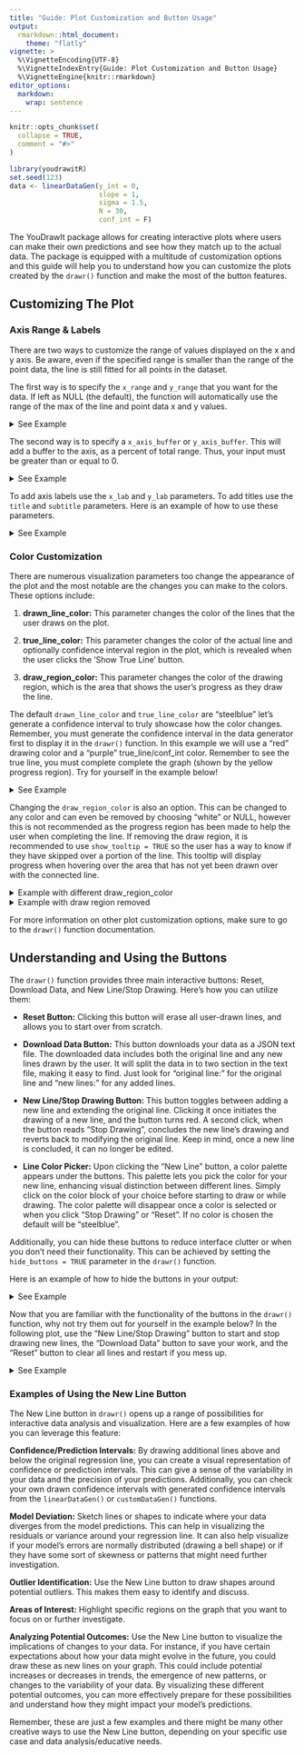 ```yaml
---
title: "Guide: Plot Customization and Button Usage"
output: 
  rmarkdown::html_document:
    theme: "flatly"
vignette: >
  %\VignetteEncoding{UTF-8}
  %\VignetteIndexEntry{Guide: Plot Customization and Button Usage}
  %\VignetteEngine{knitr::rmarkdown}
editor_options: 
  markdown: 
    wrap: sentence
---
```


```r
knitr::opts_chunk$set(
  collapse = TRUE,
  comment = "#>"
)
```

```r
library(youdrawitR)
set.seed(123)
data <- linearDataGen(y_int = 0,
                      slope = 1,
                      sigma = 1.5,
                      N = 30,
                      conf_int = F)
```

The YouDrawIt package allows for creating interactive plots where users can make their own predictions and see how they match up to the actual data.
The package is equipped with a multitude of customization options and this guide will help you to understand how you can customize the plots created by the `drawr()` function and make the most of the button features.

## Customizing The Plot

### Axis Range & Labels

There are two ways to customize the range of values displayed on the x and y axis. Be aware, even if the specified range is smaller than the range of the point data, the line is still fitted for all points in the dataset.

The first way is to specify the `x_range` and `y_range` that you want for the data. If left as NULL (the default), the function will automatically use the range of the max of the line and point data x and y values.

<details>
<summary>See Example</summary>

```r
drawr(data = data, x_range = c(0, 25), y_range = c(-2, 20))
```

</details>

The second way is to specify a `x_axis_buffer` or `y_axis_buffer`. This will add a buffer to the axis, as a percent of total range. Thus, your input must be greater than or equal to 0.

<details>
<summary>See Example</summary>

```r
drawr(data = data, x_axis_buffer = 0.1, y_axis_buffer = 0.1)
```
</details>

To add axis labels use the `x_lab` and `y_lab` parameters. To add titles use the `title` and `subtitle` parameters. Here is an example of how to use these parameters.

<details>
<summary>See Example</summary>

```r
drawr(data = data, title = "Sales Over Time", x_lab = "Time", y_lab = "Sales")
```

</details>

### Color Customization

There are numerous visualization parameters too change the appearance of the plot and the most notable are the changes you can make to the colors. These options include:

1. **drawn_line_color:** This parameter changes the color of the lines that the user draws on the plot.

2. **true_line_color:** This parameter changes the color of the actual line and optionally confidence interval region in the plot, which is revealed when the user clicks the 'Show True Line' button.

3. **draw_region_color:** This parameter changes the color of the drawing region, which is the area that shows the user's progress as they draw the line.

The default `drawn_line_color` and `true_line_color` are "steelblue" let's generate a confidence interval to truly showcase how the color changes. Remember, you must generate the confidence interval in the data generator first to display it in the `drawr()` function. In this example we will use a "red" drawing color and a "purple" true_line/conf_int color. Remember to see the true line, you must complete complete the graph (shown by the yellow progress region). Try for yourself in the example below!

<details>
<summary>See Example</summary>

```r
# Generate new data with confidence interval
conf_data <- linearDataGen(y_int = 0,
                      slope = 1,
                      sigma = 2.5,
                      N = 20,
                      conf_int = T)

# Create plot with new color paramaters and display confidence interval region
drawr(data = conf_data,
      drawn_line_color = "red",
      true_line_color = "purple",
      conf_int = T)
```

</details>

Changing the `draw_region_color` is also an option. This can be changed to any color and can even be removed by choosing "white" or NULL, however this is not recommended as the progress region has been made to help the user when completing the line. If removing the draw region, it is recommended to use `show_tooltip = TRUE` so the user has a way to know if they have skipped over a portion of the line. This tooltip will display progress when hovering over the area that has not yet been drawn over with the connected line.

<details>
<summary>Example with different draw_region_color</summary>

```r
drawr(data = data,
      draw_region_color = "green")
```

</details>

<details>
<summary>Example with draw region removed</summary>

```r
drawr(data = data,
      draw_region_color = NULL,
      show_tooltip = TRUE)
```

</details>

For more information on other plot customization options, make sure to go to the `drawr()` function documentation.

## Understanding and Using the Buttons

The `drawr()` function provides three main interactive buttons: Reset, Download Data, and New Line/Stop Drawing. Here's how you can utilize them:

-  **Reset Button:** Clicking this button will erase all user-drawn lines, and allows you to start over from scratch.

-  **Download Data Button:** This button downloads your data as a JSON text file. The downloaded data includes both the original line and any new lines drawn by the user. It will split the data in to two section in the text file, making it easy to find. Just look for "original line: " for the original line and "new lines: " for any added lines.

-  **New Line/Stop Drawing Button:** This button toggles between adding a new line and extending the original line. Clicking it once initiates the drawing of a new line, and the button turns red. A second click, when the button reads "Stop Drawing", concludes the new line's drawing and reverts back to modifying the original line. Keep in mind, once a new line is concluded, it can no longer be edited.

-  **Line Color Picker:** Upon clicking the "New Line" button, a color palette appears under the buttons. This palette lets you pick the color for your new line, enhancing visual distinction between different lines. Simply click on the color block of your choice before starting to draw or while drawing. The color palette will disappear once a color is selected or when you click "Stop Drawing" or "Reset". If no color is chosen the default will be "steelblue".

Additionally, you can hide these buttons to reduce interface clutter or when you don't need their functionality. This can be achieved by setting the `hide_buttons = TRUE` parameter in the `drawr()` function.

Here is an example of how to hide the buttons in your output:

<details>
<summary>See Example</summary>

```r
drawr(data = data,
      hide_buttons = TRUE)
```

</details>

Now that you are familiar with the functionality of the buttons in the `drawr()` function, why not try them out for yourself in the example below? In the following plot, use the "New Line/Stop Drawing" button to start and stop drawing new lines, the "Download Data" button to save your work, and the "Reset" button to clear all lines and restart if you mess up.

<details>
<summary>See Example</summary>

```r
drawr(data = data,
      hide_buttons = FALSE)
```

</details>

### Examples of Using the New Line Button

The New Line button in `drawr()` opens up a range of possibilities for interactive data analysis and visualization. Here are a few examples of how you can leverage this feature:

**Confidence/Prediction Intervals:** By drawing additional lines above and below the original regression line, you can create a visual representation of confidence or prediction intervals. This can give a sense of the variability in your data and the precision of your predictions. Additionally, you can check your own drawn confidence intervals with generated confidence intervals from the `linearDataGen()` or `customDataGen()` functions.

**Model Deviation:** Sketch lines or shapes to indicate where your data diverges from the model predictions. This can help in visualizing the residuals or variance around your regression line. It can also help visualize if your model’s errors are normally distributed (drawing a bell shape) or if they have some sort of skewness or patterns that might need further investigation.

**Outlier Identification:** Use the New Line button to draw shapes around potential outliers. This makes them easy to identify and discuss.

**Areas of Interest:** Highlight specific regions on the graph that you want to focus on or further investigate.

**Analyzing Potential Outcomes:** Use the New Line button to visualize the implications of changes to your data. For instance, if you have certain expectations about how your data might evolve in the future, you could draw these as new lines on your graph. This could include potential increases or decreases in trends, the emergence of new patterns, or changes to the variability of your data. By visualizing these different potential outcomes, you can more effectively prepare for these possibilities and understand how they might impact your model's predictions.

Remember, these are just a few examples and there might be many other creative ways to use the New Line button, depending on your specific use case and data analysis/educative needs.